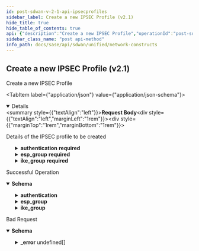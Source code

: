 ```yaml
---
id: post-sdwan-v-2-1-api-ipsecprofiles
sidebar_label: Create a new IPSEC Profile (v2.1)
hide_title: true
hide_table_of_contents: true
api: {"description":"Create a new IPSEC Profile","operationId":"post-sdwan-v2.1-api-ipsecprofiles","requestBody":{"content":{"application/json":{"schema":{"properties":{"authentication":{"description":"Authentication: Required(error = IPSECCONFIG_AUTHENTICATION_REQUIRED: Authentication cannot be null.) Valid ","properties":{"certificate":{"description":"Certificate","type":"string"},"ikev1_params":{"description":"Ikev1 Params: Valid ","properties":{"xauth_id":{"description":"Xauth Id","type":"string"},"xauth_secret":{"description":"Xauth Secret: Length(max = 128, error = IPSECCONFIG_INVALID_XAUTH_SECRET_LEN: Invalid extended authentication secret length.Should be between 4-128., min = 4) ","type":"string"},"xauth_secret_encrypted":{"description":"Xauth Secret Encrypted: JsonIgnore(value = true) ","type":"string"},"xauth_secret_hash":{"description":"Xauth Secret Hash: JsonIgnore(value = true) ","type":"string"},"xauth_type":{"description":"Xauth Type: ValidateEnum(enumClass = classOf[IKEXAuthType], error = IPSECCONFIG_INVALID_XAUTH_TYPE: Invalid extended authentication type specified.Valid type are secret or none., nullAllowed = false) ","enum":["NONE","SECRET"],"type":"string"}},"required":["xauth_type"]},"local_ca_certificate":{"description":"Local Ca Certificate","type":"string"},"local_id":{"description":"Local Id: ValidateEnum(enumClass = classOf[IPSECLocalIdType], error = IPSECCONFIG_INVALID_LOCAL_ID_TYPE: Invalid local id type.Should be either hostname, dn, local_ip or custom, nullAllowed = false) ","enum":["LOCAL_IP","DN","HOSTNAME","CUSTOM"],"type":"string"},"local_id_custom":{"description":"Local Id Custom: Length(max = 255, error = IPSECCONFIG_INVALID_LOCAL_ID_LEN: Invalid local id len.Should be between 2-255., min = 2) ","type":"string"},"passphrase":{"description":"Passphrase","type":"string"},"passphrase_encrypted":{"description":"Passphrase Encrypted: JsonIgnore(value = true) ","type":"string"},"private_key":{"description":"Private Key","type":"string"},"private_key_encrypted":{"description":"Private Key Encrypted: JsonIgnore(value = true) ","type":"string"},"remote_ca_certificate":{"description":"Remote Ca Certificate","type":"string"},"remote_id":{"description":"Remote Id: Length(max = 255, error = IPSECCONFIG_INVALID_REMOTE_ID_LEN: Invalid remote id len.Should be between 2-255., min = 2) ","type":"string"},"secret":{"description":"Secret","type":"string"},"secret_encrypted":{"description":"Secret Encrypted: JsonIgnore(value = true) ","type":"string"},"secret_hash":{"description":"Secret Hash: JsonIgnore(value = true) ","type":"string"},"type":{"description":"Type: ValidateEnum(enumClass = classOf[IPSECAuthenticationType], error = IPSECCONFIG_INVALID_AUTHENTICATION_TYPE: Invalid authentication type specified.Valid type are x509, psk or none., nullAllowed = false) ","enum":["NONE","PSK","X509"],"type":"string"},"x509Objects":{"description":"X509Objects: JsonIgnore(value = true) ","properties":{"certHolder":{"type":"object"},"certificate":{"description":"Certificate","type":"string"},"is_local_ca_cert_set":{"description":"Is Local Ca Cert Set","type":"boolean"},"is_remote_ca_cert_set":{"description":"Is Remote Ca Cert Set","type":"boolean"},"keyPair":{"type":"object"},"local_ca_certificate":{"description":"Local Ca Certificate","type":"string"},"local_ca_certs_set":{"description":"Local Ca Certs Set","items":{"type":"object"},"type":"array"},"passphrase":{"description":"Passphrase","type":"string"},"private_key":{"description":"Private Key","type":"string"},"remote_ca_certificate":{"description":"Remote Ca Certificate","type":"string"},"remote_ca_certs_set":{"description":"Remote Ca Certs Set","items":{"type":"object"},"type":"array"}}}},"required":["local_id","type"]},"description":{"description":"Description: Size(max = 256, error = DESCRIPTION_EXCEEDS_LIMIT: Description length exceeds limit, min = 0) ","type":"string"},"dpd_delay":{"description":"Dpd Delay: Range(max = 60L, error = IPSECCONFIG_INVALID_DPD_DELAY: Invalid dpd delay.Should be between 1-60 seconds., min = 1L) ","format":"int32","type":"integer"},"dpd_enable":{"description":"Dpd Enable","type":"boolean"},"dpd_timeout":{"description":"Dpd Timeout: Range(max = 300L, error = IPSECCONFIG_INVALID_DPD_TIMEOUT: Invalid dpd timeout specified.Should be between 2-300 seconds., min = 2L) ","format":"int32","type":"integer"},"esp_group":{"description":"Esp Group: Required(error = IPSECCONFIG_ESPGROUP_REQUIRED: ESP Group cannot be null.) Valid ","properties":{"force_encapsulation":{"description":"Force Encapsulation","type":"boolean"},"lifetime":{"description":"Lifetime: Range(max = 72L, error = IPSECCONFIG_ESPGROUP_INVALID_LIFETIME: Invalid esp lifetime.Should be between 1-72 hours., min = 1L) ","format":"int32","type":"integer"},"mode":{"description":"Mode: ValidateEnum(enumClass = classOf[ESPTunnelMode], error = IPSECCONFIG_INVALID_ESPTUNNEL_MODE: Invalid esp tunnel mode.Allowed value is tunnel., nullAllowed = false) ","enum":["TUNNEL","TRANSPORT"],"type":"string"},"proposals":{"description":"Proposals: Required(error = IPSECCONFIG_PROPOSALS_REQUIRED: Proposal cannot be null.) Size(max = 8, error = IPSECCONFIG_INVALID_PROPOSALS_LIST_LEN: Invalid proposals list length.Should be between 1-8., min = 1) Valid ","items":{"properties":{"dh_groups":{"description":"Dh Groups: ValidateEnum(enumClass = classOf[DHGroups], error = IPSECCONFIG_INVALID_DHGROUPS: Invalid DH Group specified., nullAllowed = false) ","enum":["NONE","MODP768","MODP1024","MODP1536","MODP2048","MODP3072","MODP4096","MODP6144","MODP8192","MODP1024S160","MODP2048S224","MODP2048S256","ECP192","ECP224","ECP256","ECP384","ECP521","ECP224BP","ECP256BP","ECP384BP","ECP512BP","CURVE25519"],"type":"string"},"encryption":{"description":"Encryption: ValidateEnum(enumClass = classOf[IPSECEncryption], error = IPSECCONFIG_INVALID_ENCRYPTION: Invalid encryption algorithm specified., nullAllowed = false) ","enum":["NONE","AES128","AES192","AES256","AES128CTR","AES192CTR","AES256CTR","AES128CCM64","AES192CCM64","AES256CCM64","AES128CCM96","AES192CCM96","AES256CCM96","AES128CCM128","AES192CCM128","AES256CCM128","AES128GCM64","AES192GCM64","AES256GCM64","AES128GCM96","AES192GCM96","AES256GCM96","AES128GCM128","AES192GCM128","AES256GCM128","AES128GMAC","AES192GMAC","AES256GMAC","TRIPLEDES","BLOWFISH128","BLOWFISH192","BLOWFISH256","CAMELLIA128","CAMELLIA192","CAMELLIA256","SERPENT128","SERPENT192","SERPENT256","TWOFISH128","TWOFISH192","TWOFISH256"],"type":"string"},"hash":{"description":"Hash: ValidateEnum(enumClass = classOf[IPSECHash], error = IPSECCONFIG_INVALID_HASH: Invalid hashing algorithm specified., nullAllowed = false) ","enum":["MD5","SHA1","SHA256","SHA384","SHA512","SHA256_96","AESXCBC","AES128GMAC","AES192GMAC","AES256GMAC"],"type":"string"}},"required":["hash","encryption","dh_groups"]},"type":"array"}},"required":["proposals","mode"]},"id":{"description":"Id","type":"string"},"ike_group":{"description":"Ike Group: Required(error = IPSECCONFIG_IKEGROUP_REQUIRED: IKE Group cannot be null.) Valid ","properties":{"aggressive":{"description":"Aggressive","type":"boolean"},"key_exchange":{"description":"Key Exchange: ValidateEnum(enumClass = classOf[IKEKeyExchange], error = IPSECCONFIG_INVALID_IKEKEY_EXCHANGE: Invalid ike key algorith.Should be either ikev1 or ikev2., nullAllowed = false) ","enum":["IKEV1","IKEV2"],"type":"string"},"lifetime":{"description":"Lifetime: Range(max = 72L, error = IPSECCONFIG_INVALID_IKE_LIFETIME: Invalid ike lifetime.Should be between 1-72 hours., min = 1L) ","format":"int32","type":"integer"},"port":{"description":"Port: Range(max = 65535L, error = IPSECCONFIG_INVALID_IKE_PORT_RANGE: Invalid ike port range.Should be between 1-65535., min = 1L) ","format":"int32","type":"integer"},"proposals":{"description":"Proposals: Required(error = IPSECCONFIG_PROPOSALS_REQUIRED: Proposal cannot be null.) Size(max = 8, error = IPSECCONFIG_INVALID_PROPOSALS_LIST_LEN: Invalid proposals list length.Should be between 1-8., min = 1) Valid ","items":{"properties":{"dh_groups":{"description":"Dh Groups: ValidateEnum(enumClass = classOf[DHGroups], error = IPSECCONFIG_INVALID_DHGROUPS: Invalid DH Group specified., nullAllowed = false) ","enum":["NONE","MODP768","MODP1024","MODP1536","MODP2048","MODP3072","MODP4096","MODP6144","MODP8192","MODP1024S160","MODP2048S224","MODP2048S256","ECP192","ECP224","ECP256","ECP384","ECP521","ECP224BP","ECP256BP","ECP384BP","ECP512BP","CURVE25519"],"type":"string"},"encryption":{"description":"Encryption: ValidateEnum(enumClass = classOf[IPSECEncryption], error = IPSECCONFIG_INVALID_ENCRYPTION: Invalid encryption algorithm specified., nullAllowed = false) ","enum":["NONE","AES128","AES192","AES256","AES128CTR","AES192CTR","AES256CTR","AES128CCM64","AES192CCM64","AES256CCM64","AES128CCM96","AES192CCM96","AES256CCM96","AES128CCM128","AES192CCM128","AES256CCM128","AES128GCM64","AES192GCM64","AES256GCM64","AES128GCM96","AES192GCM96","AES256GCM96","AES128GCM128","AES192GCM128","AES256GCM128","AES128GMAC","AES192GMAC","AES256GMAC","TRIPLEDES","BLOWFISH128","BLOWFISH192","BLOWFISH256","CAMELLIA128","CAMELLIA192","CAMELLIA256","SERPENT128","SERPENT192","SERPENT256","TWOFISH128","TWOFISH192","TWOFISH256"],"type":"string"},"hash":{"description":"Hash: ValidateEnum(enumClass = classOf[IPSECHash], error = IPSECCONFIG_INVALID_HASH: Invalid hashing algorithm specified., nullAllowed = false) ","enum":["MD5","SHA1","SHA256","SHA384","SHA512","SHA256_96","AESXCBC","AES128GMAC","AES192GMAC","AES256GMAC"],"type":"string"}},"required":["hash","encryption","dh_groups"]},"type":"array"},"reauth":{"description":"Reauth","type":"boolean"}},"required":["proposals","key_exchange"]},"name":{"description":"Name: Required(error = NAME_REQD: Please provide resource name.) Size(max = 128, error = NAME_EXCEEDS_LIMIT: Name of the resource exceeds limit., min = 0) ","type":"string"},"tags":{"description":"Tags: ListString(allowDuplicate = false, allowEmpty = true, allowNull = true, length = 128, listMaxSize = 10, error = INVALID_TAG: Maximum 10 Unique tags of length 1024 each are allowed, noTrim = false, regex = [^,\\\\s]+, required = false) ","items":{"description":"Tags","type":"string"},"type":"array"}},"required":["authentication","ike_group","esp_group","name"]}}},"description":"Details of the IPSEC profile to be created"},"responses":{"200":{"content":{"application/json":{"schema":{"properties":{"authentication":{"description":"Authentication: Required(error = IPSECCONFIG_AUTHENTICATION_REQUIRED: Authentication cannot be null.) Valid ","properties":{"certificate":{"description":"Certificate","type":"string"},"ikev1_params":{"description":"Ikev1 Params: Valid ","properties":{"xauth_id":{"description":"Xauth Id","type":"string"},"xauth_secret":{"description":"Xauth Secret: Length(max = 128, error = IPSECCONFIG_INVALID_XAUTH_SECRET_LEN: Invalid extended authentication secret length.Should be between 4-128., min = 4) ","type":"string"},"xauth_secret_encrypted":{"description":"Xauth Secret Encrypted: JsonIgnore(value = true) ","type":"string"},"xauth_secret_hash":{"description":"Xauth Secret Hash: JsonIgnore(value = true) ","type":"string"},"xauth_type":{"description":"Xauth Type: ValidateEnum(enumClass = classOf[IKEXAuthType], error = IPSECCONFIG_INVALID_XAUTH_TYPE: Invalid extended authentication type specified.Valid type are secret or none., nullAllowed = false) ","enum":["NONE","SECRET"],"type":"string"}},"required":["xauth_type"]},"local_ca_certificate":{"description":"Local Ca Certificate","type":"string"},"local_id":{"description":"Local Id: ValidateEnum(enumClass = classOf[IPSECLocalIdType], error = IPSECCONFIG_INVALID_LOCAL_ID_TYPE: Invalid local id type.Should be either hostname, dn, local_ip or custom, nullAllowed = false) ","enum":["LOCAL_IP","DN","HOSTNAME","CUSTOM"],"type":"string"},"local_id_custom":{"description":"Local Id Custom: Length(max = 255, error = IPSECCONFIG_INVALID_LOCAL_ID_LEN: Invalid local id len.Should be between 2-255., min = 2) ","type":"string"},"passphrase":{"description":"Passphrase","type":"string"},"passphrase_encrypted":{"description":"Passphrase Encrypted: JsonIgnore(value = true) ","type":"string"},"private_key":{"description":"Private Key","type":"string"},"private_key_encrypted":{"description":"Private Key Encrypted: JsonIgnore(value = true) ","type":"string"},"remote_ca_certificate":{"description":"Remote Ca Certificate","type":"string"},"remote_id":{"description":"Remote Id: Length(max = 255, error = IPSECCONFIG_INVALID_REMOTE_ID_LEN: Invalid remote id len.Should be between 2-255., min = 2) ","type":"string"},"secret":{"description":"Secret","type":"string"},"secret_encrypted":{"description":"Secret Encrypted: JsonIgnore(value = true) ","type":"string"},"secret_hash":{"description":"Secret Hash: JsonIgnore(value = true) ","type":"string"},"type":{"description":"Type: ValidateEnum(enumClass = classOf[IPSECAuthenticationType], error = IPSECCONFIG_INVALID_AUTHENTICATION_TYPE: Invalid authentication type specified.Valid type are x509, psk or none., nullAllowed = false) ","enum":["NONE","PSK","X509"],"type":"string"},"x509Objects":{"description":"X509Objects: JsonIgnore(value = true) ","properties":{"certHolder":{"type":"object"},"certificate":{"description":"Certificate","type":"string"},"is_local_ca_cert_set":{"description":"Is Local Ca Cert Set","type":"boolean"},"is_remote_ca_cert_set":{"description":"Is Remote Ca Cert Set","type":"boolean"},"keyPair":{"type":"object"},"local_ca_certificate":{"description":"Local Ca Certificate","type":"string"},"local_ca_certs_set":{"description":"Local Ca Certs Set","items":{"type":"object"},"type":"array"},"passphrase":{"description":"Passphrase","type":"string"},"private_key":{"description":"Private Key","type":"string"},"remote_ca_certificate":{"description":"Remote Ca Certificate","type":"string"},"remote_ca_certs_set":{"description":"Remote Ca Certs Set","items":{"type":"object"},"type":"array"}}}},"required":["local_id","type"]},"description":{"description":"Description: Size(max = 256, error = DESCRIPTION_EXCEEDS_LIMIT: Description length exceeds limit, min = 0) ","type":"string"},"dpd_delay":{"description":"Dpd Delay: Range(max = 60L, error = IPSECCONFIG_INVALID_DPD_DELAY: Invalid dpd delay.Should be between 1-60 seconds., min = 1L) ","format":"int32","type":"integer"},"dpd_enable":{"description":"Dpd Enable","type":"boolean"},"dpd_timeout":{"description":"Dpd Timeout: Range(max = 300L, error = IPSECCONFIG_INVALID_DPD_TIMEOUT: Invalid dpd timeout specified.Should be between 2-300 seconds., min = 2L) ","format":"int32","type":"integer"},"esp_group":{"description":"Esp Group: Required(error = IPSECCONFIG_ESPGROUP_REQUIRED: ESP Group cannot be null.) Valid ","properties":{"force_encapsulation":{"description":"Force Encapsulation","type":"boolean"},"lifetime":{"description":"Lifetime: Range(max = 72L, error = IPSECCONFIG_ESPGROUP_INVALID_LIFETIME: Invalid esp lifetime.Should be between 1-72 hours., min = 1L) ","format":"int32","type":"integer"},"mode":{"description":"Mode: ValidateEnum(enumClass = classOf[ESPTunnelMode], error = IPSECCONFIG_INVALID_ESPTUNNEL_MODE: Invalid esp tunnel mode.Allowed value is tunnel., nullAllowed = false) ","enum":["TUNNEL","TRANSPORT"],"type":"string"},"proposals":{"description":"Proposals: Required(error = IPSECCONFIG_PROPOSALS_REQUIRED: Proposal cannot be null.) Size(max = 8, error = IPSECCONFIG_INVALID_PROPOSALS_LIST_LEN: Invalid proposals list length.Should be between 1-8., min = 1) Valid ","items":{"properties":{"dh_groups":{"description":"Dh Groups: ValidateEnum(enumClass = classOf[DHGroups], error = IPSECCONFIG_INVALID_DHGROUPS: Invalid DH Group specified., nullAllowed = false) ","enum":["NONE","MODP768","MODP1024","MODP1536","MODP2048","MODP3072","MODP4096","MODP6144","MODP8192","MODP1024S160","MODP2048S224","MODP2048S256","ECP192","ECP224","ECP256","ECP384","ECP521","ECP224BP","ECP256BP","ECP384BP","ECP512BP","CURVE25519"],"type":"string"},"encryption":{"description":"Encryption: ValidateEnum(enumClass = classOf[IPSECEncryption], error = IPSECCONFIG_INVALID_ENCRYPTION: Invalid encryption algorithm specified., nullAllowed = false) ","enum":["NONE","AES128","AES192","AES256","AES128CTR","AES192CTR","AES256CTR","AES128CCM64","AES192CCM64","AES256CCM64","AES128CCM96","AES192CCM96","AES256CCM96","AES128CCM128","AES192CCM128","AES256CCM128","AES128GCM64","AES192GCM64","AES256GCM64","AES128GCM96","AES192GCM96","AES256GCM96","AES128GCM128","AES192GCM128","AES256GCM128","AES128GMAC","AES192GMAC","AES256GMAC","TRIPLEDES","BLOWFISH128","BLOWFISH192","BLOWFISH256","CAMELLIA128","CAMELLIA192","CAMELLIA256","SERPENT128","SERPENT192","SERPENT256","TWOFISH128","TWOFISH192","TWOFISH256"],"type":"string"},"hash":{"description":"Hash: ValidateEnum(enumClass = classOf[IPSECHash], error = IPSECCONFIG_INVALID_HASH: Invalid hashing algorithm specified., nullAllowed = false) ","enum":["MD5","SHA1","SHA256","SHA384","SHA512","SHA256_96","AESXCBC","AES128GMAC","AES192GMAC","AES256GMAC"],"type":"string"}},"required":["hash","encryption","dh_groups"]},"type":"array"}},"required":["proposals","mode"]},"id":{"description":"Id","type":"string"},"ike_group":{"description":"Ike Group: Required(error = IPSECCONFIG_IKEGROUP_REQUIRED: IKE Group cannot be null.) Valid ","properties":{"aggressive":{"description":"Aggressive","type":"boolean"},"key_exchange":{"description":"Key Exchange: ValidateEnum(enumClass = classOf[IKEKeyExchange], error = IPSECCONFIG_INVALID_IKEKEY_EXCHANGE: Invalid ike key algorith.Should be either ikev1 or ikev2., nullAllowed = false) ","enum":["IKEV1","IKEV2"],"type":"string"},"lifetime":{"description":"Lifetime: Range(max = 72L, error = IPSECCONFIG_INVALID_IKE_LIFETIME: Invalid ike lifetime.Should be between 1-72 hours., min = 1L) ","format":"int32","type":"integer"},"port":{"description":"Port: Range(max = 65535L, error = IPSECCONFIG_INVALID_IKE_PORT_RANGE: Invalid ike port range.Should be between 1-65535., min = 1L) ","format":"int32","type":"integer"},"proposals":{"description":"Proposals: Required(error = IPSECCONFIG_PROPOSALS_REQUIRED: Proposal cannot be null.) Size(max = 8, error = IPSECCONFIG_INVALID_PROPOSALS_LIST_LEN: Invalid proposals list length.Should be between 1-8., min = 1) Valid ","items":{"properties":{"dh_groups":{"description":"Dh Groups: ValidateEnum(enumClass = classOf[DHGroups], error = IPSECCONFIG_INVALID_DHGROUPS: Invalid DH Group specified., nullAllowed = false) ","enum":["NONE","MODP768","MODP1024","MODP1536","MODP2048","MODP3072","MODP4096","MODP6144","MODP8192","MODP1024S160","MODP2048S224","MODP2048S256","ECP192","ECP224","ECP256","ECP384","ECP521","ECP224BP","ECP256BP","ECP384BP","ECP512BP","CURVE25519"],"type":"string"},"encryption":{"description":"Encryption: ValidateEnum(enumClass = classOf[IPSECEncryption], error = IPSECCONFIG_INVALID_ENCRYPTION: Invalid encryption algorithm specified., nullAllowed = false) ","enum":["NONE","AES128","AES192","AES256","AES128CTR","AES192CTR","AES256CTR","AES128CCM64","AES192CCM64","AES256CCM64","AES128CCM96","AES192CCM96","AES256CCM96","AES128CCM128","AES192CCM128","AES256CCM128","AES128GCM64","AES192GCM64","AES256GCM64","AES128GCM96","AES192GCM96","AES256GCM96","AES128GCM128","AES192GCM128","AES256GCM128","AES128GMAC","AES192GMAC","AES256GMAC","TRIPLEDES","BLOWFISH128","BLOWFISH192","BLOWFISH256","CAMELLIA128","CAMELLIA192","CAMELLIA256","SERPENT128","SERPENT192","SERPENT256","TWOFISH128","TWOFISH192","TWOFISH256"],"type":"string"},"hash":{"description":"Hash: ValidateEnum(enumClass = classOf[IPSECHash], error = IPSECCONFIG_INVALID_HASH: Invalid hashing algorithm specified., nullAllowed = false) ","enum":["MD5","SHA1","SHA256","SHA384","SHA512","SHA256_96","AESXCBC","AES128GMAC","AES192GMAC","AES256GMAC"],"type":"string"}},"required":["hash","encryption","dh_groups"]},"type":"array"},"reauth":{"description":"Reauth","type":"boolean"}},"required":["proposals","key_exchange"]},"name":{"description":"Name: Required(error = NAME_REQD: Please provide resource name.) Size(max = 128, error = NAME_EXCEEDS_LIMIT: Name of the resource exceeds limit., min = 0) ","type":"string"},"tags":{"description":"Tags: ListString(allowDuplicate = false, allowEmpty = true, allowNull = true, length = 128, listMaxSize = 10, error = INVALID_TAG: Maximum 10 Unique tags of length 1024 each are allowed, noTrim = false, regex = [^,\\\\s]+, required = false) ","items":{"description":"Tags","type":"string"},"type":"array"}},"required":["authentication","ike_group","esp_group","name"]}}},"description":"Successful Operation"},"400":{"content":{"application/json":{"example":{"value":{"_error":[{"code":"INVALID_JSON_VALUE"},{"code":"IPSECCONFIG_INVALID_ENCODED_AUTH_SECRET"},{"code":"IPSECCONFIG_IKEGROUP_REQUIRED"},{"code":"IPSECCONFIG_INVALID_DPD_DELAY"},{"code":"IPSECCONFIG_ESPGROUP_REQUIRED"},{"code":"IPSECCONFIG_AUTHENTICATION_REQUIRED"},{"code":"IPSECCONFIG_INVALID_DPD_TIMEOUT"}]}},"schema":{"properties":{"_error":{"items":{"properties":{"code":{"type":"string"},"message":{"type":"string"}}},"type":"array"}}}}},"description":"Bad Request"}},"tags":["Network Constructs"],"method":"post","path":"/sdwan/v2.1/api/ipsecprofiles","jsonRequestBodyExample":{"authentication":{"certificate":"string","ikev1_params":{"xauth_id":"string","xauth_secret":"string","xauth_secret_encrypted":"string","xauth_secret_hash":"string","xauth_type":"NONE"},"local_ca_certificate":"string","local_id":"LOCAL_IP","local_id_custom":"string","passphrase":"string","passphrase_encrypted":"string","private_key":"string","private_key_encrypted":"string","remote_ca_certificate":"string","remote_id":"string","secret":"string","secret_encrypted":"string","secret_hash":"string","type":"NONE","x509Objects":{"certHolder":{},"certificate":"string","is_local_ca_cert_set":true,"is_remote_ca_cert_set":true,"keyPair":{},"local_ca_certificate":"string","local_ca_certs_set":[{}],"passphrase":"string","private_key":"string","remote_ca_certificate":"string","remote_ca_certs_set":[{}]}},"description":"string","dpd_delay":0,"dpd_enable":true,"dpd_timeout":0,"esp_group":{"force_encapsulation":true,"lifetime":0,"mode":"TUNNEL","proposals":[{"dh_groups":"NONE","encryption":"NONE","hash":"MD5"}]},"id":"string","ike_group":{"aggressive":true,"key_exchange":"IKEV1","lifetime":0,"port":0,"proposals":[{"dh_groups":"NONE","encryption":"NONE","hash":"MD5"}],"reauth":true},"name":"string","tags":["string"]},"info":{"contact":{},"description":"List of APIs used to manage Network constructs in Prisma SD-WAN like WAN Networks, LAN Networks, Circuit labels, and Network Contexts. All these are used to define a circuit and create policies.","title":"Network Constructs","version":"Latest"},"postman":{"name":"Create a new IPSEC Profile (v2.1)","description":{"content":"Create a new IPSEC Profile","type":"text/plain"},"url":{"path":["sdwan","v2.1","api","ipsecprofiles"],"host":["{{baseUrl}}"],"query":[],"variable":[]},"header":[{"key":"Content-Type","value":"application/json"},{"key":"Accept","value":"application/json"}],"method":"POST","body":{"mode":"raw","raw":"\"\"","options":{"raw":{"language":"json"}}}}}
sidebar_class_name: "post api-method"
info_path: docs/sase/api/sdwan/unified/network-constructs
---
```



## Create a new IPSEC Profile (v2.1)



Create a new IPSEC Profile

<MimeTabs><TabItem label={"application/json"} value={"application/json-schema"}><details style={{}} data-collapsed={false} open={true}><summary style={{"textAlign":"left"}}><strong>Request Body</strong></summary><div style={{"textAlign":"left","marginLeft":"1rem"}}><div style={{"marginTop":"1rem","marginBottom":"1rem"}}>

Details of the IPSEC profile to be created

</div></div><ul style={{"marginLeft":"1rem"}}><SchemaItem collapsible={true} className={"schemaItem"}><details style={{}}><summary style={{}}><strong>authentication</strong><span style={{"opacity":"0.6"}}> </span><strong style={{"fontSize":"var(--ifm-code-font-size)","color":"var(--openapi-required)"}}> required</strong></summary><div style={{"marginLeft":"1rem"}}><div style={{"marginTop":".5rem","marginBottom":".5rem"}}>

Authentication: Required(error = IPSECCONFIG_AUTHENTICATION_REQUIRED: Authentication cannot be null.) Valid 

</div><SchemaItem collapsible={false} name={"certificate"} required={false} schemaDescription={"Certificate"} schemaName={"string"} qualifierMessage={undefined} defaultValue={undefined}></SchemaItem><SchemaItem collapsible={true} className={"schemaItem"}><details style={{}}><summary style={{}}><strong>ikev1_params</strong><span style={{"opacity":"0.6"}}> </span></summary><div style={{"marginLeft":"1rem"}}><div style={{"marginTop":".5rem","marginBottom":".5rem"}}>

Ikev1 Params: Valid 

</div><SchemaItem collapsible={false} name={"xauth_id"} required={false} schemaDescription={"Xauth Id"} schemaName={"string"} qualifierMessage={undefined} defaultValue={undefined}></SchemaItem><SchemaItem collapsible={false} name={"xauth_secret"} required={false} schemaDescription={"Xauth Secret: Length(max = 128, error = IPSECCONFIG_INVALID_XAUTH_SECRET_LEN: Invalid extended authentication secret length.Should be between 4-128., min = 4) "} schemaName={"string"} qualifierMessage={undefined} defaultValue={undefined}></SchemaItem><SchemaItem collapsible={false} name={"xauth_secret_encrypted"} required={false} schemaDescription={"Xauth Secret Encrypted: JsonIgnore(value = true) "} schemaName={"string"} qualifierMessage={undefined} defaultValue={undefined}></SchemaItem><SchemaItem collapsible={false} name={"xauth_secret_hash"} required={false} schemaDescription={"Xauth Secret Hash: JsonIgnore(value = true) "} schemaName={"string"} qualifierMessage={undefined} defaultValue={undefined}></SchemaItem><SchemaItem collapsible={false} name={"xauth_type"} required={true} schemaDescription={"Xauth Type: ValidateEnum(enumClass = classOf[IKEXAuthType], error = IPSECCONFIG_INVALID_XAUTH_TYPE: Invalid extended authentication type specified.Valid type are secret or none., nullAllowed = false) "} schemaName={"string"} qualifierMessage={"**Possible values:** [`NONE`, `SECRET`]"} defaultValue={undefined}></SchemaItem></div></details></SchemaItem><SchemaItem collapsible={false} name={"local_ca_certificate"} required={false} schemaDescription={"Local Ca Certificate"} schemaName={"string"} qualifierMessage={undefined} defaultValue={undefined}></SchemaItem><SchemaItem collapsible={false} name={"local_id"} required={true} schemaDescription={"Local Id: ValidateEnum(enumClass = classOf[IPSECLocalIdType], error = IPSECCONFIG_INVALID_LOCAL_ID_TYPE: Invalid local id type.Should be either hostname, dn, local_ip or custom, nullAllowed = false) "} schemaName={"string"} qualifierMessage={"**Possible values:** [`LOCAL_IP`, `DN`, `HOSTNAME`, `CUSTOM`]"} defaultValue={undefined}></SchemaItem><SchemaItem collapsible={false} name={"local_id_custom"} required={false} schemaDescription={"Local Id Custom: Length(max = 255, error = IPSECCONFIG_INVALID_LOCAL_ID_LEN: Invalid local id len.Should be between 2-255., min = 2) "} schemaName={"string"} qualifierMessage={undefined} defaultValue={undefined}></SchemaItem><SchemaItem collapsible={false} name={"passphrase"} required={false} schemaDescription={"Passphrase"} schemaName={"string"} qualifierMessage={undefined} defaultValue={undefined}></SchemaItem><SchemaItem collapsible={false} name={"passphrase_encrypted"} required={false} schemaDescription={"Passphrase Encrypted: JsonIgnore(value = true) "} schemaName={"string"} qualifierMessage={undefined} defaultValue={undefined}></SchemaItem><SchemaItem collapsible={false} name={"private_key"} required={false} schemaDescription={"Private Key"} schemaName={"string"} qualifierMessage={undefined} defaultValue={undefined}></SchemaItem><SchemaItem collapsible={false} name={"private_key_encrypted"} required={false} schemaDescription={"Private Key Encrypted: JsonIgnore(value = true) "} schemaName={"string"} qualifierMessage={undefined} defaultValue={undefined}></SchemaItem><SchemaItem collapsible={false} name={"remote_ca_certificate"} required={false} schemaDescription={"Remote Ca Certificate"} schemaName={"string"} qualifierMessage={undefined} defaultValue={undefined}></SchemaItem><SchemaItem collapsible={false} name={"remote_id"} required={false} schemaDescription={"Remote Id: Length(max = 255, error = IPSECCONFIG_INVALID_REMOTE_ID_LEN: Invalid remote id len.Should be between 2-255., min = 2) "} schemaName={"string"} qualifierMessage={undefined} defaultValue={undefined}></SchemaItem><SchemaItem collapsible={false} name={"secret"} required={false} schemaDescription={"Secret"} schemaName={"string"} qualifierMessage={undefined} defaultValue={undefined}></SchemaItem><SchemaItem collapsible={false} name={"secret_encrypted"} required={false} schemaDescription={"Secret Encrypted: JsonIgnore(value = true) "} schemaName={"string"} qualifierMessage={undefined} defaultValue={undefined}></SchemaItem><SchemaItem collapsible={false} name={"secret_hash"} required={false} schemaDescription={"Secret Hash: JsonIgnore(value = true) "} schemaName={"string"} qualifierMessage={undefined} defaultValue={undefined}></SchemaItem><SchemaItem collapsible={false} name={"type"} required={true} schemaDescription={"Type: ValidateEnum(enumClass = classOf[IPSECAuthenticationType], error = IPSECCONFIG_INVALID_AUTHENTICATION_TYPE: Invalid authentication type specified.Valid type are x509, psk or none., nullAllowed = false) "} schemaName={"string"} qualifierMessage={"**Possible values:** [`NONE`, `PSK`, `X509`]"} defaultValue={undefined}></SchemaItem><SchemaItem collapsible={true} className={"schemaItem"}><details style={{}}><summary style={{}}><strong>x509Objects</strong><span style={{"opacity":"0.6"}}> </span></summary><div style={{"marginLeft":"1rem"}}><div style={{"marginTop":".5rem","marginBottom":".5rem"}}>

X509Objects: JsonIgnore(value = true) 

</div><SchemaItem collapsible={false} name={"certHolder"} required={false} schemaDescription={undefined} schemaName={"object"} qualifierMessage={undefined} defaultValue={undefined}></SchemaItem><SchemaItem collapsible={false} name={"certificate"} required={false} schemaDescription={"Certificate"} schemaName={"string"} qualifierMessage={undefined} defaultValue={undefined}></SchemaItem><SchemaItem collapsible={false} name={"is_local_ca_cert_set"} required={false} schemaDescription={"Is Local Ca Cert Set"} schemaName={"boolean"} qualifierMessage={undefined} defaultValue={undefined}></SchemaItem><SchemaItem collapsible={false} name={"is_remote_ca_cert_set"} required={false} schemaDescription={"Is Remote Ca Cert Set"} schemaName={"boolean"} qualifierMessage={undefined} defaultValue={undefined}></SchemaItem><SchemaItem collapsible={false} name={"keyPair"} required={false} schemaDescription={undefined} schemaName={"object"} qualifierMessage={undefined} defaultValue={undefined}></SchemaItem><SchemaItem collapsible={false} name={"local_ca_certificate"} required={false} schemaDescription={"Local Ca Certificate"} schemaName={"string"} qualifierMessage={undefined} defaultValue={undefined}></SchemaItem><SchemaItem collapsible={false} name={"local_ca_certs_set"} required={false} schemaDescription={"Local Ca Certs Set"} schemaName={"object[]"} qualifierMessage={undefined} defaultValue={undefined}></SchemaItem><SchemaItem collapsible={false} name={"passphrase"} required={false} schemaDescription={"Passphrase"} schemaName={"string"} qualifierMessage={undefined} defaultValue={undefined}></SchemaItem><SchemaItem collapsible={false} name={"private_key"} required={false} schemaDescription={"Private Key"} schemaName={"string"} qualifierMessage={undefined} defaultValue={undefined}></SchemaItem><SchemaItem collapsible={false} name={"remote_ca_certificate"} required={false} schemaDescription={"Remote Ca Certificate"} schemaName={"string"} qualifierMessage={undefined} defaultValue={undefined}></SchemaItem><SchemaItem collapsible={false} name={"remote_ca_certs_set"} required={false} schemaDescription={"Remote Ca Certs Set"} schemaName={"object[]"} qualifierMessage={undefined} defaultValue={undefined}></SchemaItem></div></details></SchemaItem></div></details></SchemaItem><SchemaItem collapsible={false} name={"description"} required={false} schemaDescription={"Description: Size(max = 256, error = DESCRIPTION_EXCEEDS_LIMIT: Description length exceeds limit, min = 0) "} schemaName={"string"} qualifierMessage={undefined} defaultValue={undefined}></SchemaItem><SchemaItem collapsible={false} name={"dpd_delay"} required={false} schemaDescription={"Dpd Delay: Range(max = 60L, error = IPSECCONFIG_INVALID_DPD_DELAY: Invalid dpd delay.Should be between 1-60 seconds., min = 1L) "} schemaName={"int32"} qualifierMessage={undefined} defaultValue={undefined}></SchemaItem><SchemaItem collapsible={false} name={"dpd_enable"} required={false} schemaDescription={"Dpd Enable"} schemaName={"boolean"} qualifierMessage={undefined} defaultValue={undefined}></SchemaItem><SchemaItem collapsible={false} name={"dpd_timeout"} required={false} schemaDescription={"Dpd Timeout: Range(max = 300L, error = IPSECCONFIG_INVALID_DPD_TIMEOUT: Invalid dpd timeout specified.Should be between 2-300 seconds., min = 2L) "} schemaName={"int32"} qualifierMessage={undefined} defaultValue={undefined}></SchemaItem><SchemaItem collapsible={true} className={"schemaItem"}><details style={{}}><summary style={{}}><strong>esp_group</strong><span style={{"opacity":"0.6"}}> </span><strong style={{"fontSize":"var(--ifm-code-font-size)","color":"var(--openapi-required)"}}> required</strong></summary><div style={{"marginLeft":"1rem"}}><div style={{"marginTop":".5rem","marginBottom":".5rem"}}>

Esp Group: Required(error = IPSECCONFIG_ESPGROUP_REQUIRED: ESP Group cannot be null.) Valid 

</div><SchemaItem collapsible={false} name={"force_encapsulation"} required={false} schemaDescription={"Force Encapsulation"} schemaName={"boolean"} qualifierMessage={undefined} defaultValue={undefined}></SchemaItem><SchemaItem collapsible={false} name={"lifetime"} required={false} schemaDescription={"Lifetime: Range(max = 72L, error = IPSECCONFIG_ESPGROUP_INVALID_LIFETIME: Invalid esp lifetime.Should be between 1-72 hours., min = 1L) "} schemaName={"int32"} qualifierMessage={undefined} defaultValue={undefined}></SchemaItem><SchemaItem collapsible={false} name={"mode"} required={true} schemaDescription={"Mode: ValidateEnum(enumClass = classOf[ESPTunnelMode], error = IPSECCONFIG_INVALID_ESPTUNNEL_MODE: Invalid esp tunnel mode.Allowed value is tunnel., nullAllowed = false) "} schemaName={"string"} qualifierMessage={"**Possible values:** [`TUNNEL`, `TRANSPORT`]"} defaultValue={undefined}></SchemaItem><SchemaItem collapsible={true} className={"schemaItem"}><details style={{}}><summary style={{}}><strong>proposals</strong><span style={{"opacity":"0.6"}}> undefined[]</span><strong style={{"fontSize":"var(--ifm-code-font-size)","color":"var(--openapi-required)"}}> required</strong></summary><div style={{"marginLeft":"1rem"}}><div style={{"marginTop":".5rem","marginBottom":".5rem"}}>

Proposals: Required(error = IPSECCONFIG_PROPOSALS_REQUIRED: Proposal cannot be null.) Size(max = 8, error = IPSECCONFIG_INVALID_PROPOSALS_LIST_LEN: Invalid proposals list length.Should be between 1-8., min = 1) Valid 

</div><SchemaItem collapsible={false} name={"dh_groups"} required={true} schemaDescription={"Dh Groups: ValidateEnum(enumClass = classOf[DHGroups], error = IPSECCONFIG_INVALID_DHGROUPS: Invalid DH Group specified., nullAllowed = false) "} schemaName={"string"} qualifierMessage={"**Possible values:** [`NONE`, `MODP768`, `MODP1024`, `MODP1536`, `MODP2048`, `MODP3072`, `MODP4096`, `MODP6144`, `MODP8192`, `MODP1024S160`, `MODP2048S224`, `MODP2048S256`, `ECP192`, `ECP224`, `ECP256`, `ECP384`, `ECP521`, `ECP224BP`, `ECP256BP`, `ECP384BP`, `ECP512BP`, `CURVE25519`]"} defaultValue={undefined}></SchemaItem><SchemaItem collapsible={false} name={"encryption"} required={true} schemaDescription={"Encryption: ValidateEnum(enumClass = classOf[IPSECEncryption], error = IPSECCONFIG_INVALID_ENCRYPTION: Invalid encryption algorithm specified., nullAllowed = false) "} schemaName={"string"} qualifierMessage={"**Possible values:** [`NONE`, `AES128`, `AES192`, `AES256`, `AES128CTR`, `AES192CTR`, `AES256CTR`, `AES128CCM64`, `AES192CCM64`, `AES256CCM64`, `AES128CCM96`, `AES192CCM96`, `AES256CCM96`, `AES128CCM128`, `AES192CCM128`, `AES256CCM128`, `AES128GCM64`, `AES192GCM64`, `AES256GCM64`, `AES128GCM96`, `AES192GCM96`, `AES256GCM96`, `AES128GCM128`, `AES192GCM128`, `AES256GCM128`, `AES128GMAC`, `AES192GMAC`, `AES256GMAC`, `TRIPLEDES`, `BLOWFISH128`, `BLOWFISH192`, `BLOWFISH256`, `CAMELLIA128`, `CAMELLIA192`, `CAMELLIA256`, `SERPENT128`, `SERPENT192`, `SERPENT256`, `TWOFISH128`, `TWOFISH192`, `TWOFISH256`]"} defaultValue={undefined}></SchemaItem><SchemaItem collapsible={false} name={"hash"} required={true} schemaDescription={"Hash: ValidateEnum(enumClass = classOf[IPSECHash], error = IPSECCONFIG_INVALID_HASH: Invalid hashing algorithm specified., nullAllowed = false) "} schemaName={"string"} qualifierMessage={"**Possible values:** [`MD5`, `SHA1`, `SHA256`, `SHA384`, `SHA512`, `SHA256_96`, `AESXCBC`, `AES128GMAC`, `AES192GMAC`, `AES256GMAC`]"} defaultValue={undefined}></SchemaItem></div></details></SchemaItem></div></details></SchemaItem><SchemaItem collapsible={false} name={"id"} required={false} schemaDescription={"Id"} schemaName={"string"} qualifierMessage={undefined} defaultValue={undefined}></SchemaItem><SchemaItem collapsible={true} className={"schemaItem"}><details style={{}}><summary style={{}}><strong>ike_group</strong><span style={{"opacity":"0.6"}}> </span><strong style={{"fontSize":"var(--ifm-code-font-size)","color":"var(--openapi-required)"}}> required</strong></summary><div style={{"marginLeft":"1rem"}}><div style={{"marginTop":".5rem","marginBottom":".5rem"}}>

Ike Group: Required(error = IPSECCONFIG_IKEGROUP_REQUIRED: IKE Group cannot be null.) Valid 

</div><SchemaItem collapsible={false} name={"aggressive"} required={false} schemaDescription={"Aggressive"} schemaName={"boolean"} qualifierMessage={undefined} defaultValue={undefined}></SchemaItem><SchemaItem collapsible={false} name={"key_exchange"} required={true} schemaDescription={"Key Exchange: ValidateEnum(enumClass = classOf[IKEKeyExchange], error = IPSECCONFIG_INVALID_IKEKEY_EXCHANGE: Invalid ike key algorith.Should be either ikev1 or ikev2., nullAllowed = false) "} schemaName={"string"} qualifierMessage={"**Possible values:** [`IKEV1`, `IKEV2`]"} defaultValue={undefined}></SchemaItem><SchemaItem collapsible={false} name={"lifetime"} required={false} schemaDescription={"Lifetime: Range(max = 72L, error = IPSECCONFIG_INVALID_IKE_LIFETIME: Invalid ike lifetime.Should be between 1-72 hours., min = 1L) "} schemaName={"int32"} qualifierMessage={undefined} defaultValue={undefined}></SchemaItem><SchemaItem collapsible={false} name={"port"} required={false} schemaDescription={"Port: Range(max = 65535L, error = IPSECCONFIG_INVALID_IKE_PORT_RANGE: Invalid ike port range.Should be between 1-65535., min = 1L) "} schemaName={"int32"} qualifierMessage={undefined} defaultValue={undefined}></SchemaItem><SchemaItem collapsible={true} className={"schemaItem"}><details style={{}}><summary style={{}}><strong>proposals</strong><span style={{"opacity":"0.6"}}> undefined[]</span><strong style={{"fontSize":"var(--ifm-code-font-size)","color":"var(--openapi-required)"}}> required</strong></summary><div style={{"marginLeft":"1rem"}}><div style={{"marginTop":".5rem","marginBottom":".5rem"}}>

Proposals: Required(error = IPSECCONFIG_PROPOSALS_REQUIRED: Proposal cannot be null.) Size(max = 8, error = IPSECCONFIG_INVALID_PROPOSALS_LIST_LEN: Invalid proposals list length.Should be between 1-8., min = 1) Valid 

</div><SchemaItem collapsible={false} name={"dh_groups"} required={true} schemaDescription={"Dh Groups: ValidateEnum(enumClass = classOf[DHGroups], error = IPSECCONFIG_INVALID_DHGROUPS: Invalid DH Group specified., nullAllowed = false) "} schemaName={"string"} qualifierMessage={"**Possible values:** [`NONE`, `MODP768`, `MODP1024`, `MODP1536`, `MODP2048`, `MODP3072`, `MODP4096`, `MODP6144`, `MODP8192`, `MODP1024S160`, `MODP2048S224`, `MODP2048S256`, `ECP192`, `ECP224`, `ECP256`, `ECP384`, `ECP521`, `ECP224BP`, `ECP256BP`, `ECP384BP`, `ECP512BP`, `CURVE25519`]"} defaultValue={undefined}></SchemaItem><SchemaItem collapsible={false} name={"encryption"} required={true} schemaDescription={"Encryption: ValidateEnum(enumClass = classOf[IPSECEncryption], error = IPSECCONFIG_INVALID_ENCRYPTION: Invalid encryption algorithm specified., nullAllowed = false) "} schemaName={"string"} qualifierMessage={"**Possible values:** [`NONE`, `AES128`, `AES192`, `AES256`, `AES128CTR`, `AES192CTR`, `AES256CTR`, `AES128CCM64`, `AES192CCM64`, `AES256CCM64`, `AES128CCM96`, `AES192CCM96`, `AES256CCM96`, `AES128CCM128`, `AES192CCM128`, `AES256CCM128`, `AES128GCM64`, `AES192GCM64`, `AES256GCM64`, `AES128GCM96`, `AES192GCM96`, `AES256GCM96`, `AES128GCM128`, `AES192GCM128`, `AES256GCM128`, `AES128GMAC`, `AES192GMAC`, `AES256GMAC`, `TRIPLEDES`, `BLOWFISH128`, `BLOWFISH192`, `BLOWFISH256`, `CAMELLIA128`, `CAMELLIA192`, `CAMELLIA256`, `SERPENT128`, `SERPENT192`, `SERPENT256`, `TWOFISH128`, `TWOFISH192`, `TWOFISH256`]"} defaultValue={undefined}></SchemaItem><SchemaItem collapsible={false} name={"hash"} required={true} schemaDescription={"Hash: ValidateEnum(enumClass = classOf[IPSECHash], error = IPSECCONFIG_INVALID_HASH: Invalid hashing algorithm specified., nullAllowed = false) "} schemaName={"string"} qualifierMessage={"**Possible values:** [`MD5`, `SHA1`, `SHA256`, `SHA384`, `SHA512`, `SHA256_96`, `AESXCBC`, `AES128GMAC`, `AES192GMAC`, `AES256GMAC`]"} defaultValue={undefined}></SchemaItem></div></details></SchemaItem><SchemaItem collapsible={false} name={"reauth"} required={false} schemaDescription={"Reauth"} schemaName={"boolean"} qualifierMessage={undefined} defaultValue={undefined}></SchemaItem></div></details></SchemaItem><SchemaItem collapsible={false} name={"name"} required={true} schemaDescription={"Name: Required(error = NAME_REQD: Please provide resource name.) Size(max = 128, error = NAME_EXCEEDS_LIMIT: Name of the resource exceeds limit., min = 0) "} schemaName={"string"} qualifierMessage={undefined} defaultValue={undefined}></SchemaItem><SchemaItem collapsible={false} name={"tags"} required={false} schemaDescription={"Tags: ListString(allowDuplicate = false, allowEmpty = true, allowNull = true, length = 128, listMaxSize = 10, error = INVALID_TAG: Maximum 10 Unique tags of length 1024 each are allowed, noTrim = false, regex = [^,\\\\s]+, required = false) "} schemaName={"string[]"} qualifierMessage={undefined} defaultValue={undefined}></SchemaItem></ul></details></TabItem></MimeTabs><div><ApiTabs><TabItem label={"200"} value={"200"}><div>

Successful Operation

</div><div><MimeTabs groupId={"mime-type"}><TabItem label={"application/json"} value={"application/json"}><SchemaTabs groupId={"schema-tabs"}><TabItem label={"Schema"} value={"Schema"}><details style={{}} data-collapsed={false} open={true}><summary style={{"textAlign":"left"}}><strong>Schema</strong></summary><div style={{"textAlign":"left","marginLeft":"1rem"}}></div><ul style={{"marginLeft":"1rem"}}><SchemaItem collapsible={true} className={"schemaItem"}><details style={{}}><summary style={{}}><strong>authentication</strong><span style={{"opacity":"0.6"}}> </span></summary><div style={{"marginLeft":"1rem"}}><div style={{"marginTop":".5rem","marginBottom":".5rem"}}>

Authentication: Required(error = IPSECCONFIG_AUTHENTICATION_REQUIRED: Authentication cannot be null.) Valid 

</div><SchemaItem collapsible={false} name={"certificate"} required={false} schemaDescription={"Certificate"} schemaName={"string"} qualifierMessage={undefined} defaultValue={undefined}></SchemaItem><SchemaItem collapsible={true} className={"schemaItem"}><details style={{}}><summary style={{}}><strong>ikev1_params</strong><span style={{"opacity":"0.6"}}> </span></summary><div style={{"marginLeft":"1rem"}}><div style={{"marginTop":".5rem","marginBottom":".5rem"}}>

Ikev1 Params: Valid 

</div><SchemaItem collapsible={false} name={"xauth_id"} required={false} schemaDescription={"Xauth Id"} schemaName={"string"} qualifierMessage={undefined} defaultValue={undefined}></SchemaItem><SchemaItem collapsible={false} name={"xauth_secret"} required={false} schemaDescription={"Xauth Secret: Length(max = 128, error = IPSECCONFIG_INVALID_XAUTH_SECRET_LEN: Invalid extended authentication secret length.Should be between 4-128., min = 4) "} schemaName={"string"} qualifierMessage={undefined} defaultValue={undefined}></SchemaItem><SchemaItem collapsible={false} name={"xauth_secret_encrypted"} required={false} schemaDescription={"Xauth Secret Encrypted: JsonIgnore(value = true) "} schemaName={"string"} qualifierMessage={undefined} defaultValue={undefined}></SchemaItem><SchemaItem collapsible={false} name={"xauth_secret_hash"} required={false} schemaDescription={"Xauth Secret Hash: JsonIgnore(value = true) "} schemaName={"string"} qualifierMessage={undefined} defaultValue={undefined}></SchemaItem><SchemaItem collapsible={false} name={"xauth_type"} required={false} schemaDescription={"Xauth Type: ValidateEnum(enumClass = classOf[IKEXAuthType], error = IPSECCONFIG_INVALID_XAUTH_TYPE: Invalid extended authentication type specified.Valid type are secret or none., nullAllowed = false) "} schemaName={"string"} qualifierMessage={"**Possible values:** [`NONE`, `SECRET`]"} defaultValue={undefined}></SchemaItem></div></details></SchemaItem><SchemaItem collapsible={false} name={"local_ca_certificate"} required={false} schemaDescription={"Local Ca Certificate"} schemaName={"string"} qualifierMessage={undefined} defaultValue={undefined}></SchemaItem><SchemaItem collapsible={false} name={"local_id"} required={false} schemaDescription={"Local Id: ValidateEnum(enumClass = classOf[IPSECLocalIdType], error = IPSECCONFIG_INVALID_LOCAL_ID_TYPE: Invalid local id type.Should be either hostname, dn, local_ip or custom, nullAllowed = false) "} schemaName={"string"} qualifierMessage={"**Possible values:** [`LOCAL_IP`, `DN`, `HOSTNAME`, `CUSTOM`]"} defaultValue={undefined}></SchemaItem><SchemaItem collapsible={false} name={"local_id_custom"} required={false} schemaDescription={"Local Id Custom: Length(max = 255, error = IPSECCONFIG_INVALID_LOCAL_ID_LEN: Invalid local id len.Should be between 2-255., min = 2) "} schemaName={"string"} qualifierMessage={undefined} defaultValue={undefined}></SchemaItem><SchemaItem collapsible={false} name={"passphrase"} required={false} schemaDescription={"Passphrase"} schemaName={"string"} qualifierMessage={undefined} defaultValue={undefined}></SchemaItem><SchemaItem collapsible={false} name={"passphrase_encrypted"} required={false} schemaDescription={"Passphrase Encrypted: JsonIgnore(value = true) "} schemaName={"string"} qualifierMessage={undefined} defaultValue={undefined}></SchemaItem><SchemaItem collapsible={false} name={"private_key"} required={false} schemaDescription={"Private Key"} schemaName={"string"} qualifierMessage={undefined} defaultValue={undefined}></SchemaItem><SchemaItem collapsible={false} name={"private_key_encrypted"} required={false} schemaDescription={"Private Key Encrypted: JsonIgnore(value = true) "} schemaName={"string"} qualifierMessage={undefined} defaultValue={undefined}></SchemaItem><SchemaItem collapsible={false} name={"remote_ca_certificate"} required={false} schemaDescription={"Remote Ca Certificate"} schemaName={"string"} qualifierMessage={undefined} defaultValue={undefined}></SchemaItem><SchemaItem collapsible={false} name={"remote_id"} required={false} schemaDescription={"Remote Id: Length(max = 255, error = IPSECCONFIG_INVALID_REMOTE_ID_LEN: Invalid remote id len.Should be between 2-255., min = 2) "} schemaName={"string"} qualifierMessage={undefined} defaultValue={undefined}></SchemaItem><SchemaItem collapsible={false} name={"secret"} required={false} schemaDescription={"Secret"} schemaName={"string"} qualifierMessage={undefined} defaultValue={undefined}></SchemaItem><SchemaItem collapsible={false} name={"secret_encrypted"} required={false} schemaDescription={"Secret Encrypted: JsonIgnore(value = true) "} schemaName={"string"} qualifierMessage={undefined} defaultValue={undefined}></SchemaItem><SchemaItem collapsible={false} name={"secret_hash"} required={false} schemaDescription={"Secret Hash: JsonIgnore(value = true) "} schemaName={"string"} qualifierMessage={undefined} defaultValue={undefined}></SchemaItem><SchemaItem collapsible={false} name={"type"} required={false} schemaDescription={"Type: ValidateEnum(enumClass = classOf[IPSECAuthenticationType], error = IPSECCONFIG_INVALID_AUTHENTICATION_TYPE: Invalid authentication type specified.Valid type are x509, psk or none., nullAllowed = false) "} schemaName={"string"} qualifierMessage={"**Possible values:** [`NONE`, `PSK`, `X509`]"} defaultValue={undefined}></SchemaItem><SchemaItem collapsible={true} className={"schemaItem"}><details style={{}}><summary style={{}}><strong>x509Objects</strong><span style={{"opacity":"0.6"}}> </span></summary><div style={{"marginLeft":"1rem"}}><div style={{"marginTop":".5rem","marginBottom":".5rem"}}>

X509Objects: JsonIgnore(value = true) 

</div><SchemaItem collapsible={false} name={"certHolder"} required={false} schemaDescription={undefined} schemaName={"object"} qualifierMessage={undefined} defaultValue={undefined}></SchemaItem><SchemaItem collapsible={false} name={"certificate"} required={false} schemaDescription={"Certificate"} schemaName={"string"} qualifierMessage={undefined} defaultValue={undefined}></SchemaItem><SchemaItem collapsible={false} name={"is_local_ca_cert_set"} required={false} schemaDescription={"Is Local Ca Cert Set"} schemaName={"boolean"} qualifierMessage={undefined} defaultValue={undefined}></SchemaItem><SchemaItem collapsible={false} name={"is_remote_ca_cert_set"} required={false} schemaDescription={"Is Remote Ca Cert Set"} schemaName={"boolean"} qualifierMessage={undefined} defaultValue={undefined}></SchemaItem><SchemaItem collapsible={false} name={"keyPair"} required={false} schemaDescription={undefined} schemaName={"object"} qualifierMessage={undefined} defaultValue={undefined}></SchemaItem><SchemaItem collapsible={false} name={"local_ca_certificate"} required={false} schemaDescription={"Local Ca Certificate"} schemaName={"string"} qualifierMessage={undefined} defaultValue={undefined}></SchemaItem><SchemaItem collapsible={false} name={"local_ca_certs_set"} required={false} schemaDescription={"Local Ca Certs Set"} schemaName={"object[]"} qualifierMessage={undefined} defaultValue={undefined}></SchemaItem><SchemaItem collapsible={false} name={"passphrase"} required={false} schemaDescription={"Passphrase"} schemaName={"string"} qualifierMessage={undefined} defaultValue={undefined}></SchemaItem><SchemaItem collapsible={false} name={"private_key"} required={false} schemaDescription={"Private Key"} schemaName={"string"} qualifierMessage={undefined} defaultValue={undefined}></SchemaItem><SchemaItem collapsible={false} name={"remote_ca_certificate"} required={false} schemaDescription={"Remote Ca Certificate"} schemaName={"string"} qualifierMessage={undefined} defaultValue={undefined}></SchemaItem><SchemaItem collapsible={false} name={"remote_ca_certs_set"} required={false} schemaDescription={"Remote Ca Certs Set"} schemaName={"object[]"} qualifierMessage={undefined} defaultValue={undefined}></SchemaItem></div></details></SchemaItem></div></details></SchemaItem><SchemaItem collapsible={false} name={"description"} required={false} schemaDescription={"Description: Size(max = 256, error = DESCRIPTION_EXCEEDS_LIMIT: Description length exceeds limit, min = 0) "} schemaName={"string"} qualifierMessage={undefined} defaultValue={undefined}></SchemaItem><SchemaItem collapsible={false} name={"dpd_delay"} required={false} schemaDescription={"Dpd Delay: Range(max = 60L, error = IPSECCONFIG_INVALID_DPD_DELAY: Invalid dpd delay.Should be between 1-60 seconds., min = 1L) "} schemaName={"int32"} qualifierMessage={undefined} defaultValue={undefined}></SchemaItem><SchemaItem collapsible={false} name={"dpd_enable"} required={false} schemaDescription={"Dpd Enable"} schemaName={"boolean"} qualifierMessage={undefined} defaultValue={undefined}></SchemaItem><SchemaItem collapsible={false} name={"dpd_timeout"} required={false} schemaDescription={"Dpd Timeout: Range(max = 300L, error = IPSECCONFIG_INVALID_DPD_TIMEOUT: Invalid dpd timeout specified.Should be between 2-300 seconds., min = 2L) "} schemaName={"int32"} qualifierMessage={undefined} defaultValue={undefined}></SchemaItem><SchemaItem collapsible={true} className={"schemaItem"}><details style={{}}><summary style={{}}><strong>esp_group</strong><span style={{"opacity":"0.6"}}> </span></summary><div style={{"marginLeft":"1rem"}}><div style={{"marginTop":".5rem","marginBottom":".5rem"}}>

Esp Group: Required(error = IPSECCONFIG_ESPGROUP_REQUIRED: ESP Group cannot be null.) Valid 

</div><SchemaItem collapsible={false} name={"force_encapsulation"} required={false} schemaDescription={"Force Encapsulation"} schemaName={"boolean"} qualifierMessage={undefined} defaultValue={undefined}></SchemaItem><SchemaItem collapsible={false} name={"lifetime"} required={false} schemaDescription={"Lifetime: Range(max = 72L, error = IPSECCONFIG_ESPGROUP_INVALID_LIFETIME: Invalid esp lifetime.Should be between 1-72 hours., min = 1L) "} schemaName={"int32"} qualifierMessage={undefined} defaultValue={undefined}></SchemaItem><SchemaItem collapsible={false} name={"mode"} required={false} schemaDescription={"Mode: ValidateEnum(enumClass = classOf[ESPTunnelMode], error = IPSECCONFIG_INVALID_ESPTUNNEL_MODE: Invalid esp tunnel mode.Allowed value is tunnel., nullAllowed = false) "} schemaName={"string"} qualifierMessage={"**Possible values:** [`TUNNEL`, `TRANSPORT`]"} defaultValue={undefined}></SchemaItem><SchemaItem collapsible={true} className={"schemaItem"}><details style={{}}><summary style={{}}><strong>proposals</strong><span style={{"opacity":"0.6"}}> undefined[]</span></summary><div style={{"marginLeft":"1rem"}}><div style={{"marginTop":".5rem","marginBottom":".5rem"}}>

Proposals: Required(error = IPSECCONFIG_PROPOSALS_REQUIRED: Proposal cannot be null.) Size(max = 8, error = IPSECCONFIG_INVALID_PROPOSALS_LIST_LEN: Invalid proposals list length.Should be between 1-8., min = 1) Valid 

</div><SchemaItem collapsible={false} name={"dh_groups"} required={false} schemaDescription={"Dh Groups: ValidateEnum(enumClass = classOf[DHGroups], error = IPSECCONFIG_INVALID_DHGROUPS: Invalid DH Group specified., nullAllowed = false) "} schemaName={"string"} qualifierMessage={"**Possible values:** [`NONE`, `MODP768`, `MODP1024`, `MODP1536`, `MODP2048`, `MODP3072`, `MODP4096`, `MODP6144`, `MODP8192`, `MODP1024S160`, `MODP2048S224`, `MODP2048S256`, `ECP192`, `ECP224`, `ECP256`, `ECP384`, `ECP521`, `ECP224BP`, `ECP256BP`, `ECP384BP`, `ECP512BP`, `CURVE25519`]"} defaultValue={undefined}></SchemaItem><SchemaItem collapsible={false} name={"encryption"} required={false} schemaDescription={"Encryption: ValidateEnum(enumClass = classOf[IPSECEncryption], error = IPSECCONFIG_INVALID_ENCRYPTION: Invalid encryption algorithm specified., nullAllowed = false) "} schemaName={"string"} qualifierMessage={"**Possible values:** [`NONE`, `AES128`, `AES192`, `AES256`, `AES128CTR`, `AES192CTR`, `AES256CTR`, `AES128CCM64`, `AES192CCM64`, `AES256CCM64`, `AES128CCM96`, `AES192CCM96`, `AES256CCM96`, `AES128CCM128`, `AES192CCM128`, `AES256CCM128`, `AES128GCM64`, `AES192GCM64`, `AES256GCM64`, `AES128GCM96`, `AES192GCM96`, `AES256GCM96`, `AES128GCM128`, `AES192GCM128`, `AES256GCM128`, `AES128GMAC`, `AES192GMAC`, `AES256GMAC`, `TRIPLEDES`, `BLOWFISH128`, `BLOWFISH192`, `BLOWFISH256`, `CAMELLIA128`, `CAMELLIA192`, `CAMELLIA256`, `SERPENT128`, `SERPENT192`, `SERPENT256`, `TWOFISH128`, `TWOFISH192`, `TWOFISH256`]"} defaultValue={undefined}></SchemaItem><SchemaItem collapsible={false} name={"hash"} required={false} schemaDescription={"Hash: ValidateEnum(enumClass = classOf[IPSECHash], error = IPSECCONFIG_INVALID_HASH: Invalid hashing algorithm specified., nullAllowed = false) "} schemaName={"string"} qualifierMessage={"**Possible values:** [`MD5`, `SHA1`, `SHA256`, `SHA384`, `SHA512`, `SHA256_96`, `AESXCBC`, `AES128GMAC`, `AES192GMAC`, `AES256GMAC`]"} defaultValue={undefined}></SchemaItem></div></details></SchemaItem></div></details></SchemaItem><SchemaItem collapsible={false} name={"id"} required={false} schemaDescription={"Id"} schemaName={"string"} qualifierMessage={undefined} defaultValue={undefined}></SchemaItem><SchemaItem collapsible={true} className={"schemaItem"}><details style={{}}><summary style={{}}><strong>ike_group</strong><span style={{"opacity":"0.6"}}> </span></summary><div style={{"marginLeft":"1rem"}}><div style={{"marginTop":".5rem","marginBottom":".5rem"}}>

Ike Group: Required(error = IPSECCONFIG_IKEGROUP_REQUIRED: IKE Group cannot be null.) Valid 

</div><SchemaItem collapsible={false} name={"aggressive"} required={false} schemaDescription={"Aggressive"} schemaName={"boolean"} qualifierMessage={undefined} defaultValue={undefined}></SchemaItem><SchemaItem collapsible={false} name={"key_exchange"} required={false} schemaDescription={"Key Exchange: ValidateEnum(enumClass = classOf[IKEKeyExchange], error = IPSECCONFIG_INVALID_IKEKEY_EXCHANGE: Invalid ike key algorith.Should be either ikev1 or ikev2., nullAllowed = false) "} schemaName={"string"} qualifierMessage={"**Possible values:** [`IKEV1`, `IKEV2`]"} defaultValue={undefined}></SchemaItem><SchemaItem collapsible={false} name={"lifetime"} required={false} schemaDescription={"Lifetime: Range(max = 72L, error = IPSECCONFIG_INVALID_IKE_LIFETIME: Invalid ike lifetime.Should be between 1-72 hours., min = 1L) "} schemaName={"int32"} qualifierMessage={undefined} defaultValue={undefined}></SchemaItem><SchemaItem collapsible={false} name={"port"} required={false} schemaDescription={"Port: Range(max = 65535L, error = IPSECCONFIG_INVALID_IKE_PORT_RANGE: Invalid ike port range.Should be between 1-65535., min = 1L) "} schemaName={"int32"} qualifierMessage={undefined} defaultValue={undefined}></SchemaItem><SchemaItem collapsible={true} className={"schemaItem"}><details style={{}}><summary style={{}}><strong>proposals</strong><span style={{"opacity":"0.6"}}> undefined[]</span></summary><div style={{"marginLeft":"1rem"}}><div style={{"marginTop":".5rem","marginBottom":".5rem"}}>

Proposals: Required(error = IPSECCONFIG_PROPOSALS_REQUIRED: Proposal cannot be null.) Size(max = 8, error = IPSECCONFIG_INVALID_PROPOSALS_LIST_LEN: Invalid proposals list length.Should be between 1-8., min = 1) Valid 

</div><SchemaItem collapsible={false} name={"dh_groups"} required={false} schemaDescription={"Dh Groups: ValidateEnum(enumClass = classOf[DHGroups], error = IPSECCONFIG_INVALID_DHGROUPS: Invalid DH Group specified., nullAllowed = false) "} schemaName={"string"} qualifierMessage={"**Possible values:** [`NONE`, `MODP768`, `MODP1024`, `MODP1536`, `MODP2048`, `MODP3072`, `MODP4096`, `MODP6144`, `MODP8192`, `MODP1024S160`, `MODP2048S224`, `MODP2048S256`, `ECP192`, `ECP224`, `ECP256`, `ECP384`, `ECP521`, `ECP224BP`, `ECP256BP`, `ECP384BP`, `ECP512BP`, `CURVE25519`]"} defaultValue={undefined}></SchemaItem><SchemaItem collapsible={false} name={"encryption"} required={false} schemaDescription={"Encryption: ValidateEnum(enumClass = classOf[IPSECEncryption], error = IPSECCONFIG_INVALID_ENCRYPTION: Invalid encryption algorithm specified., nullAllowed = false) "} schemaName={"string"} qualifierMessage={"**Possible values:** [`NONE`, `AES128`, `AES192`, `AES256`, `AES128CTR`, `AES192CTR`, `AES256CTR`, `AES128CCM64`, `AES192CCM64`, `AES256CCM64`, `AES128CCM96`, `AES192CCM96`, `AES256CCM96`, `AES128CCM128`, `AES192CCM128`, `AES256CCM128`, `AES128GCM64`, `AES192GCM64`, `AES256GCM64`, `AES128GCM96`, `AES192GCM96`, `AES256GCM96`, `AES128GCM128`, `AES192GCM128`, `AES256GCM128`, `AES128GMAC`, `AES192GMAC`, `AES256GMAC`, `TRIPLEDES`, `BLOWFISH128`, `BLOWFISH192`, `BLOWFISH256`, `CAMELLIA128`, `CAMELLIA192`, `CAMELLIA256`, `SERPENT128`, `SERPENT192`, `SERPENT256`, `TWOFISH128`, `TWOFISH192`, `TWOFISH256`]"} defaultValue={undefined}></SchemaItem><SchemaItem collapsible={false} name={"hash"} required={false} schemaDescription={"Hash: ValidateEnum(enumClass = classOf[IPSECHash], error = IPSECCONFIG_INVALID_HASH: Invalid hashing algorithm specified., nullAllowed = false) "} schemaName={"string"} qualifierMessage={"**Possible values:** [`MD5`, `SHA1`, `SHA256`, `SHA384`, `SHA512`, `SHA256_96`, `AESXCBC`, `AES128GMAC`, `AES192GMAC`, `AES256GMAC`]"} defaultValue={undefined}></SchemaItem></div></details></SchemaItem><SchemaItem collapsible={false} name={"reauth"} required={false} schemaDescription={"Reauth"} schemaName={"boolean"} qualifierMessage={undefined} defaultValue={undefined}></SchemaItem></div></details></SchemaItem><SchemaItem collapsible={false} name={"name"} required={false} schemaDescription={"Name: Required(error = NAME_REQD: Please provide resource name.) Size(max = 128, error = NAME_EXCEEDS_LIMIT: Name of the resource exceeds limit., min = 0) "} schemaName={"string"} qualifierMessage={undefined} defaultValue={undefined}></SchemaItem><SchemaItem collapsible={false} name={"tags"} required={false} schemaDescription={"Tags: ListString(allowDuplicate = false, allowEmpty = true, allowNull = true, length = 128, listMaxSize = 10, error = INVALID_TAG: Maximum 10 Unique tags of length 1024 each are allowed, noTrim = false, regex = [^,\\\\s]+, required = false) "} schemaName={"string[]"} qualifierMessage={undefined} defaultValue={undefined}></SchemaItem></ul></details></TabItem><TabItem label={"Example (from schema)"} value={"Example (from schema)"}><ResponseSamples responseExample={"{\n  \"authentication\": {\n    \"certificate\": \"string\",\n    \"ikev1_params\": {\n      \"xauth_id\": \"string\",\n      \"xauth_secret\": \"string\",\n      \"xauth_secret_encrypted\": \"string\",\n      \"xauth_secret_hash\": \"string\",\n      \"xauth_type\": \"NONE\"\n    },\n    \"local_ca_certificate\": \"string\",\n    \"local_id\": \"LOCAL_IP\",\n    \"local_id_custom\": \"string\",\n    \"passphrase\": \"string\",\n    \"passphrase_encrypted\": \"string\",\n    \"private_key\": \"string\",\n    \"private_key_encrypted\": \"string\",\n    \"remote_ca_certificate\": \"string\",\n    \"remote_id\": \"string\",\n    \"secret\": \"string\",\n    \"secret_encrypted\": \"string\",\n    \"secret_hash\": \"string\",\n    \"type\": \"NONE\",\n    \"x509Objects\": {\n      \"certHolder\": {},\n      \"certificate\": \"string\",\n      \"is_local_ca_cert_set\": true,\n      \"is_remote_ca_cert_set\": true,\n      \"keyPair\": {},\n      \"local_ca_certificate\": \"string\",\n      \"local_ca_certs_set\": [\n        {}\n      ],\n      \"passphrase\": \"string\",\n      \"private_key\": \"string\",\n      \"remote_ca_certificate\": \"string\",\n      \"remote_ca_certs_set\": [\n        {}\n      ]\n    }\n  },\n  \"description\": \"string\",\n  \"dpd_delay\": 0,\n  \"dpd_enable\": true,\n  \"dpd_timeout\": 0,\n  \"esp_group\": {\n    \"force_encapsulation\": true,\n    \"lifetime\": 0,\n    \"mode\": \"TUNNEL\",\n    \"proposals\": [\n      {\n        \"dh_groups\": \"NONE\",\n        \"encryption\": \"NONE\",\n        \"hash\": \"MD5\"\n      }\n    ]\n  },\n  \"id\": \"string\",\n  \"ike_group\": {\n    \"aggressive\": true,\n    \"key_exchange\": \"IKEV1\",\n    \"lifetime\": 0,\n    \"port\": 0,\n    \"proposals\": [\n      {\n        \"dh_groups\": \"NONE\",\n        \"encryption\": \"NONE\",\n        \"hash\": \"MD5\"\n      }\n    ],\n    \"reauth\": true\n  },\n  \"name\": \"string\",\n  \"tags\": [\n    \"string\"\n  ]\n}"} language={"json"}></ResponseSamples></TabItem></SchemaTabs></TabItem></MimeTabs></div></TabItem><TabItem label={"400"} value={"400"}><div>

Bad Request

</div><div><MimeTabs groupId={"mime-type"}><TabItem label={"application/json"} value={"application/json"}><SchemaTabs groupId={"schema-tabs"}><TabItem label={"Schema"} value={"Schema"}><details style={{}} data-collapsed={false} open={true}><summary style={{"textAlign":"left"}}><strong>Schema</strong></summary><div style={{"textAlign":"left","marginLeft":"1rem"}}></div><ul style={{"marginLeft":"1rem"}}><SchemaItem collapsible={true} className={"schemaItem"}><details style={{}}><summary style={{}}><strong>_error</strong><span style={{"opacity":"0.6"}}> undefined[]</span></summary><div style={{"marginLeft":"1rem"}}><SchemaItem collapsible={false} name={"code"} required={false} schemaDescription={undefined} schemaName={"string"} qualifierMessage={undefined} defaultValue={undefined}></SchemaItem><SchemaItem collapsible={false} name={"message"} required={false} schemaDescription={undefined} schemaName={"string"} qualifierMessage={undefined} defaultValue={undefined}></SchemaItem></div></details></SchemaItem></ul></details></TabItem><TabItem label={"Example (from schema)"} value={"Example (from schema)"}><ResponseSamples responseExample={"{\n  \"_error\": [\n    {\n      \"code\": \"string\",\n      \"message\": \"string\"\n    }\n  ]\n}"} language={"json"}></ResponseSamples></TabItem><TabItem label={"Example"} value={"Example"}><ResponseSamples responseExample={"{\n  \"value\": {\n    \"_error\": [\n      {\n        \"code\": \"INVALID_JSON_VALUE\"\n      },\n      {\n        \"code\": \"IPSECCONFIG_INVALID_ENCODED_AUTH_SECRET\"\n      },\n      {\n        \"code\": \"IPSECCONFIG_IKEGROUP_REQUIRED\"\n      },\n      {\n        \"code\": \"IPSECCONFIG_INVALID_DPD_DELAY\"\n      },\n      {\n        \"code\": \"IPSECCONFIG_ESPGROUP_REQUIRED\"\n      },\n      {\n        \"code\": \"IPSECCONFIG_AUTHENTICATION_REQUIRED\"\n      },\n      {\n        \"code\": \"IPSECCONFIG_INVALID_DPD_TIMEOUT\"\n      }\n    ]\n  }\n}"} language={"json"}></ResponseSamples></TabItem></SchemaTabs></TabItem></MimeTabs></div></TabItem></ApiTabs></div>
      